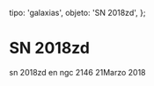 
  tipo: 'galaxias',
  objeto: 'SN 2018zd',
};

# SN 2018zd

<Imagen
  src="registro/sn2018-zd_20180321_2018zd_20180321_i88.jpg"
  fecha="20180321"
/>

sn 2018zd en ngc 2146 21Marzo 2018